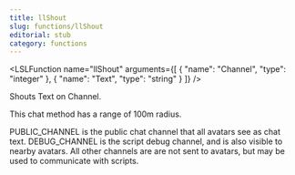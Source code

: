 ```yaml
---
title: llShout
slug: functions/llShout
editorial: stub
category: functions
---
```


<LSLFunction
	name="llShout"
	arguments={[
	{
		"name": "Channel",
		"type": "integer"
	},
	{
		"name": "Text",
		"type": "string"
	}
]}
/>

Shouts Text on Channel.

This chat method has a range of 100m radius.

PUBLIC_CHANNEL is the public chat channel that all avatars see as chat text. DEBUG_CHANNEL is the script debug channel, and is also visible to nearby avatars. All other channels are are not sent to avatars, but may be used to communicate with scripts.
